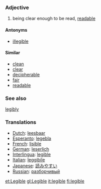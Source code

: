 === Adjective ===
# being clear enough to be read, [[readable]]

====Antonyms====
*[[illegible]]

====Similar====
*[[clean]]
*[[clear]]
*[[decipherable]]
*[[fair]]
*[[readable]]

===See also===
[[legibly]]

=== Translations ===
*[[Dutch]]: [[leesbaar]]
*[[Esperanto]]: [[legebla]]
*[[French]]: [[lisible]]
*[[German]]: [[leserlich]]
*[[Interlingua]]: [[legible]]
*[[Italian]]: [[leggibile]]
*[[Japanese]]: [[読みやすい]]
*[[Russian]]: [[разборчивый]]

[[et:Legible]]
[[gl:Legible]]
[[it:legible]]
[[fi:legible]]